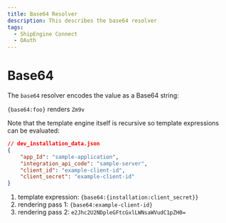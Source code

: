 ```yaml
---
title: Base64 Resolver
description: This describes the base64 resolver
tags:
  - ShipEngine Connect
  - OAuth
---
```


# Base64

The `base64` resolver encodes the value as a Base64 string:

`{base64:foo}` renders `Zm9v`

Note that the template engine itself is recursive so template expressions
can be evaluated: 

```json
// dev_installation_data.json
{
    "app_Id": "sample-application",
    "integration_api_code": "sample-server",
    "client_id": "example-client-id",
    "client_secret": "example-client-id"
}
```

1. template expression: `{base64:{installation:client_secret}}`
1. rendering pass 1: `{base64:example-client-id}`
1. rendering pass 2: `e2Jhc2U2NDpleGFtcGxlLWNsaWVudC1pZH0=`

<Pager
  prev="../index.mdx" prevTitle="Auth Bridge Overview"
/>
